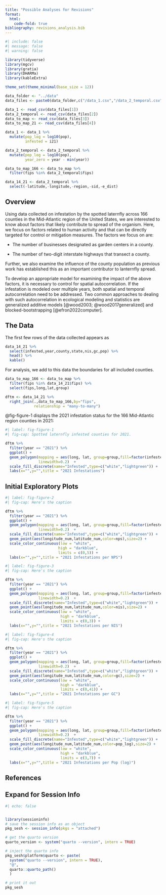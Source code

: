 ```yaml
---
title: "Possible Analyses for Revisions"
format: 
  html:
    code-fold: true
bibliography: revisions_analysis.bib
---
```


```r
#| include: false
#| message: false
#| warning: false

library(tidyverse)
library(mgcv)
library(gratia)
library(DHARMa)
library(kableExtra)

theme_set(theme_minimal(base_size = 12))

data_folder <- "../data"
data_files <- paste0(data_folder,c("/data_1.csv","/data_2_temporal.csv","/data_to_map.csv","/data_to_map_21.csv"))

data_1 <- read_csv(data_files[1])
data_2_temporal <- read_csv(data_files[2])
data_to_map <- read_csv(data_files[3])
data_to_map_21 <- read_csv(data_files[4])

data_1 <- data_1 %>%
  mutate(pop_log = log10(pop),
         infested = i21)

data_2_temporal <- data_2_temporal %>%
  mutate(pop_log = log10(pop),
         year_zero = year - min(year))

data_to_map_166 <- data_to_map %>%
  filter(fips %in% data_2_temporal$fips)

data_14_21 <- data_2_temporal %>%
  select(-latitude,-longitude,-region,-sid,-e_dist)
```


## Overview

Using data collected on infestation by the spotted laternfly across 166 counties in the Mid-Atlantic region of the United States, we are interested to know about factors that likely contribute to spread of the organism. Here, we focus on factors related to human activity and that can be directly targeted for control or mitigation measures. The factors we focus on are:

* The number of businesses designated as garden centers in a county.

* The number of two-digit interstate highways that transect a county.

Further, we also examine the influence of the county population as previous work has established this as an important contributor to lanternfly spread. 

To develop an appropriate model for examining the impact of the above factors, it is necessary to control for spatial autocorrelation. If the infestation is modeled over multiple years, both spatial and temporal autocorrelation need to be addressed. Two common approaches to dealing with such autocorrelation in ecological modeling and statistics are generalized additive models [@wood2003; @wood2017generalized] and blocked-bootstrapping [@efron2022computer]. 

## The Data

The first few rows of the data collected appears as

```r
data_14_21 %>%
  select(infested,year,county,state,nis,gc,pop) %>%
  head() %>%
  kable()
```

For analysis, we add to this data the boundaries for all included counties.   

```r
data_to_map_166 <- data_to_map %>%
  filter(fips %in% data_14_21$fips) %>%
  select(fips,long,lat,group)

dftm <- data_14_21 %>%
  right_join(.,data_to_map_166,by="fips",
             relationship = "many-to-many")

```

@fig-figure-1 displays the 2021 infestation status for the 166 Mid-Atlantic region counties in 2021:

```r
#| label: fig-figure-1
#| fig-cap: Spotted laternfly infested counties for 2021. 

dftm %>%
  filter(year == "2021") %>%
  ggplot() +
  geom_polygon(mapping = aes(long, lat, group=group,fill=factor(infested)),color="black",
               linewidth=0.2)  +
  scale_fill_discrete(name="Infested",type=c("white","lightgreen")) + 
  labs(x="",y="",title = "2021 Infestations")
```


## Initial Exploratory Plots

```r
#| label: fig-figure-2
#| fig-cap: Here's the caption

dftm %>%
  filter(year == "2021") %>%
  ggplot() +
  geom_polygon(mapping = aes(long, lat, group=group,fill=factor(infested)),color="black",
               linewidth=0.2)  +
  scale_fill_discrete(name="Infested",type=c("white","lightgreen")) + 
  geom_point(aes(longitude_num,latitude_num,color=nps),size=2) + 
  scale_color_continuous(low = "white", 
                        high = "darkblue",
                        limits = c(0,5)) + 
  labs(x="",y="",title = "2021 Infestations per NPS")
```


```r
#| label: fig-figure-3
#| fig-cap: Here's the caption

dftm %>%
  filter(year == "2021") %>%
  ggplot() +
  geom_polygon(mapping = aes(long, lat, group=group,fill=factor(infested)),color="black",
               linewidth=0.2)  +
  scale_fill_discrete(name="Infested",type=c("white","lightgreen")) + 
  geom_point(aes(longitude_num,latitude_num,color=nis),size=2) + 
  scale_color_continuous(low = "white", 
                         high = "darkblue",
                         limits = c(0,3)) + 
  labs(x="",y="",title = "2021 Infestations per NIS")
```


```r
#| label: fig-figure-4
#| fig-cap: Here's the caption

dftm %>%
  filter(year == "2021") %>%
  ggplot() +
  geom_polygon(mapping = aes(long, lat, group=group,fill=factor(infested)),color="black",
               linewidth=0.2)  +
  scale_fill_discrete(name="Infested",type=c("white","lightgreen")) + 
  geom_point(aes(longitude_num,latitude_num,color=gc),size=2) + 
  scale_color_continuous(low = "white", 
                         high = "darkblue",
                         limits = c(0,41)) + 
  labs(x="",y="",title = "2021 Infestations per GC")
```



```r
#| label: fig-figure-5
#| fig-cap: Here's the caption

dftm %>%
  filter(year == "2021") %>%
  ggplot() +
  geom_polygon(mapping = aes(long, lat, group=group,fill=factor(infested)),color="black",
               linewidth=0.2)  +
  scale_fill_discrete(name="Infested",type=c("white","lightgreen")) + 
  geom_point(aes(longitude_num,latitude_num,color=pop_log),size=2) + 
  scale_color_continuous(low = "white", 
                         high = "darkblue",
                         limits = c(3,7)) + 
  labs(x="",y="",title = "2021 Infestations per Pop (log)")
```



## References

::: {#refs}
:::


:::{.callout-tip collapse="true"}
## Expand for Session Info
```r
#| echo: false


library(sessioninfo)
# save the session info as an object
pkg_sesh <- session_info(pkgs = "attached")

# get the quarto version
quarto_version <- system("quarto --version", intern = TRUE)

# inject the quarto info
pkg_sesh$platform$quarto <- paste(
  system("quarto --version", intern = TRUE), 
  "@", 
  quarto::quarto_path()
  )

# print it out
pkg_sesh
```

:::
